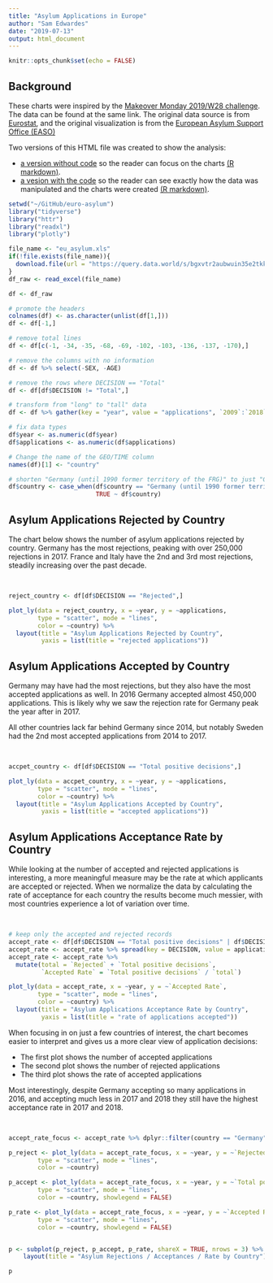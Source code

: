 ```yaml
---
title: "Asylum Applications in Europe"
author: "Sam Edwardes"
date: "2019-07-13"
output: html_document
---
```


```r
knitr::opts_chunk$set(echo = FALSE)
```

## Background

These charts were inspired by the [Makeover Monday 2019/W28 challenge](https://data.world/makeovermonday/2019w28). The data can be found at the same link. The original data source is from [Eurostat](http://appsso.eurostat.ec.europa.eu/nui/show.do?dataset=migr_asyappctza&lang=en), and the original visualization is from the [European Asylum Support Office (EASO)](https://www.easo.europa.eu/asylum-trends-annual-report-2018)

Two versions of this HTML file was created to show the analysis:

- [a version without code](https://samedwardes.github.io/euro-asylum/European_Asylum_noCode) so the reader can focus on the charts [(R markdown)](https://github.com/SamEdwardes/euro-asylum/blob/master/European_Asylum_noCode.Rmd).
- [a vesion with the code](https://samedwardes.github.io/euro-asylum/European_Asylum_withCode) so the reader can see exactly how the data was manipulated and the charts were created [(R markdown)](https://github.com/SamEdwardes/euro-asylum/blob/master/European_Asylum_withCode.Rmd).

```r
setwd("~/GitHub/euro-asylum")
library("tidyverse")
library("httr")
library("readxl")
library("plotly")
```

```r
file_name <- "eu_asylum.xls"
if(!file.exists(file_name)){
  download.file(url = "https://query.data.world/s/bgxvtr2aubwuin35e2tkkno2chbew5", destfile = file_name)
}
df_raw <- read_excel(file_name)
```

```r
df <- df_raw

# promote the headers
colnames(df) <- as.character(unlist(df[1,]))
df <- df[-1,]

# remove total lines
df <- df[c(-1, -34, -35, -68, -69, -102, -103, -136, -137, -170),]

# remove the columns with no information
df <- df %>% select(-SEX, -AGE)

# remove the rows where DECISION == "Total"
df <- df[df$DECISION != "Total",]

# transform from "long" to "tall" data
df <- df %>% gather(key = "year", value = "applications", `2009`:`2018`)

# fix data types
df$year <- as.numeric(df$year)
df$applications <- as.numeric(df$applications)

# Change the name of the GEO/TIME column
names(df)[1] <- "country"

# shorten "Germany (until 1990 former territory of the FRG)" to just "Germany"
df$country <- case_when(df$country == "Germany (until 1990 former territory of the FRG)" ~ "Germany",
                        TRUE ~ df$country)
```

## Asylum Applications Rejected by Country

The chart below shows the number of asylum applications rejected by country. Germany has the most rejections, peaking with over 250,000 rejections in 2017. France and Italy have the 2nd and 3rd most rejections, steadily increasing over the past decade.

$~$

```r
reject_country <- df[df$DECISION == "Rejected",]

plot_ly(data = reject_country, x = ~year, y = ~applications, 
        type = "scatter", mode = "lines",
        color = ~country) %>%
  layout(title = "Asylum Applications Rejected by Country",
         yaxis = list(title = "rejected applications"))
```

## Asylum Applications Accepted by Country

Germany may have had the most rejections, but they also have the most accepted applications as well. In 2016 Germany accepted almost 450,000 applications. This is likely why we saw the rejection rate for Germany peak the year after in 2017.

All other countries lack far behind Germany since 2014, but notably Sweden had the 2nd most accepted applications from 2014 to 2017.

$~$

```r
accpet_country <- df[df$DECISION == "Total positive decisions",]

plot_ly(data = accpet_country, x = ~year, y = ~applications, 
        type = "scatter", mode = "lines",
        color = ~country) %>%
  layout(title = "Asylum Applications Accepted by Country",
         yaxis = list(title = "accepted applications"))
```

## Asylum Applications Acceptance Rate by Country

While looking at the number of accepted and rejected applications is interesting, a more meaningful measure may be the rate at which applicants are accepted or rejected. When we normalize the data by calculating the rate of acceptance for each country the results become much messier, with most countries experience a lot of variation over time.

$~$

```r
# keep only the accepted and rejected records
accept_rate <- df[df$DECISION == "Total positive decisions" | df$DECISION == "Rejected",]
accept_rate <- accept_rate %>% spread(key = DECISION, value = applications)
accept_rate <- accept_rate %>%
  mutate(total = `Rejected` + `Total positive decisions`,
         `Accepted Rate` = `Total positive decisions` / `total`)

plot_ly(data = accept_rate, x = ~year, y = ~`Accepted Rate`, 
        type = "scatter", mode = "lines",
        color = ~country) %>%
  layout(title = "Asylum Applications Acceptance Rate by Country",
         yaxis = list(title = "rate of applications accepted"))
```

When focusing in on just a few countries of interest, the chart becomes easier to interpret and gives us a more clear view of application decisions:

- The first plot shows the number of accepted applications
- The second plot shows the number of rejected applications
- The third plot shows the rate of accepted applications

Most interestingly, despite Germany accepting so many applications in 2016, and accepting much less in 2017 and 2018 they still have the highest acceptance rate in 2017 and 2018.

$~$

```r
accept_rate_focus <- accept_rate %>% dplyr::filter(country == "Germany" | country == "Sweden" | country == "France" | country == "Italy")

p_reject <- plot_ly(data = accept_rate_focus, x = ~year, y = ~`Rejected`, 
        type = "scatter", mode = "lines",
        color = ~country) 

p_accept <- plot_ly(data = accept_rate_focus, x = ~year, y = ~`Total positive decisions`, 
        type = "scatter", mode = "lines",
        color = ~country, showlegend = FALSE) 

p_rate <- plot_ly(data = accept_rate_focus, x = ~year, y = ~`Accepted Rate`, 
        type = "scatter", mode = "lines",
        color = ~country, showlegend = FALSE)


p <- subplot(p_reject, p_accept, p_rate, shareX = TRUE, nrows = 3) %>%
    layout(title = "Asylum Rejections / Acceptances / Rate by Country")

p
```


